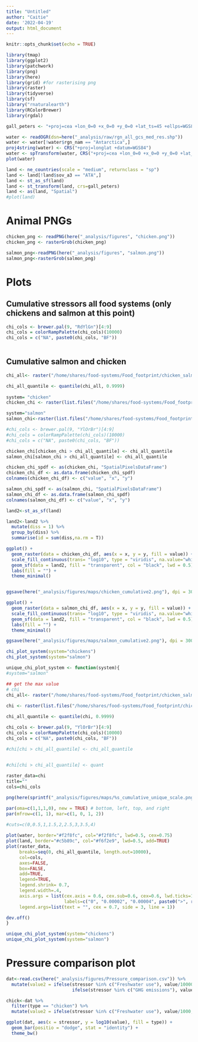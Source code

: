 ```yaml
---
title: "Untitled"
author: "Caitie"
date: '2022-04-19'
output: html_document
---
```


```r
knitr::opts_chunk$set(echo = TRUE)
```

```r
library(tmap)
library(ggplot2)
library(patchwork)
library(png)
library(here)
library(grid) #for rasterising png
library(raster)
library(tidyverse)
library(sf)
library("rnaturalearth")
library(RColorBrewer)
library(rgdal)
```



```r
gall_peters <- "+proj=cea +lon_0=0 +x_0=0 +y_0=0 +lat_ts=45 +ellps=WGS84 +datum=WGS84 +units=m +no_defs"

water <- readOGR(dsn=here("_analysis/raw/rgn_all_gcs_med_res.shp"))
water <- water[!water$rgn_nam == "Antarctica",]
proj4string(water) <- CRS("+proj=longlat +datum=WGS84")
water <- spTransform(water, CRS("+proj=cea +lon_0=0 +x_0=0 +y_0=0 +lat_ts=45 +ellps=WGS84 +datum=WGS84 +units=m +no_defs"))
plot(water)

land <- ne_countries(scale = "medium", returnclass = "sp") 
land <- land[!land$sov_a3 == "ATA",]
land <- st_as_sf(land)
land <- st_transform(land, crs=gall_peters)
land <- as(land, "Spatial")
#plot(land)
```



# Animal PNGs

```r
chicken_png <- readPNG(here("_analysis/figures", "chicken.png"))
chicken_png <- rasterGrob(chicken_png)
```

```r
salmon_png<-readPNG(here("_analysis/figures", "salmon.png"))
salmon_png<-rasterGrob(salmon_png)
```


# Plots

## Cumulative stressors all food systems (only chickens and salmon at this point)

```r

chi_cols <- brewer.pal(9, "RdYlGn")[4:9]
chi_cols = colorRampPalette(chi_cols)(10000) 
chi_cols = c("NA", paste0(chi_cols, "BF"))
              
```



## Cumulative salmon and chicken

```r

chi_all<- raster("/home/shares/food-systems/Food_footprint/chicken_salmon/rescaled_cumulative_pressure/cumulative_stress.tif")/1000000

chi_all_quantile <- quantile(chi_all, 0.9999)
  
system= "chicken"
chicken_chi <- raster(list.files("/home/shares/food-systems/Food_footprint/chicken_salmon/rescaled_cumulative_pressure/", pattern = system, full=TRUE))/1000000

system="salmon"
salmon_chi<-raster(list.files("/home/shares/food-systems/Food_footprint/chicken_salmon/rescaled_cumulative_pressure/", pattern = system, full=TRUE))/1000000

#chi_cols <- brewer.pal(9, "YlOrBr")[4:9]
#chi_cols = colorRampPalette(chi_cols)(10000) 
#chi_cols = c("NA", paste0(chi_cols, "BF"))

chicken_chi[chicken_chi > chi_all_quantile] <- chi_all_quantile
salmon_chi[salmon_chi > chi_all_quantile] <- chi_all_quantile

chicken_chi_spdf <- as(chicken_chi, "SpatialPixelsDataFrame")
chicken_chi_df <- as.data.frame(chicken_chi_spdf)
colnames(chicken_chi_df) <- c("value", "x", "y")

salmon_chi_spdf <- as(salmon_chi, "SpatialPixelsDataFrame")
salmon_chi_df <- as.data.frame(salmon_chi_spdf)
colnames(salmon_chi_df) <- c("value", "x", "y")

land2<-st_as_sf(land)

land2<-land2 %>% 
  mutate(diss = 1) %>% 
  group_by(diss) %>% 
  summarise(id = sum(diss,na.rm = T))

```
```r

ggplot() +
  geom_raster(data = chicken_chi_df, aes(x = x, y = y, fill = value)) +
  scale_fill_continuous(trans= "log10", type = "viridis", na.value="white") +
  geom_sf(data = land2, fill = "transparent", col = "black", lwd = 0.5) +
  labs(fill = "") +
  theme_minimal()


ggsave(here("_analysis/figures/maps/chicken_cumulative2.png"), dpi = 300, width = 7, height = 7)
```

```r
ggplot() +
  geom_raster(data = salmon_chi_df, aes(x = x, y = y, fill = value)) +
  scale_fill_continuous(trans= "log10", type = "viridis", na.value="white") +
  geom_sf(data = land2, fill = "transparent", col = "black", lwd = 0.5) +
  labs(fill = "") +
  theme_minimal() 

ggsave(here("_analysis/figures/maps/salmon_cumulative2.png"), dpi = 300, width = 7, height = 7)
```


```r
chi_plot_system(system="chickens")
chi_plot_system(system="salmon")
```

```r
unique_chi_plot_system <- function(system){
#system="salmon"

## get the max value
# chi
chi_all<- raster("/home/shares/food-systems/Food_footprint/chicken_salmon/rescaled_cumulative_pressure/cumulative_stress.tif")/1000000
  
chi <- raster(list.files("/home/shares/food-systems/Food_footprint/chicken_salmon/rescaled_cumulative_pressure/", pattern = system, full=TRUE))/1000000

chi_all_quantile <- quantile(chi, 0.9999)

chi_cols <- brewer.pal(9, "YlOrBr")[4:9]
chi_cols = colorRampPalette(chi_cols)(10000) 
chi_cols = c("NA", paste0(chi_cols, "BF"))

#chi[chi > chi_all_quantile] <- chi_all_quantile

              
#chi[chi > chi_all_quantile] <- quant 

raster_data=chi
title="" 
cols=chi_cols

png(here(sprintf("_analysis/figures/maps/%s_cumulative_unique_scale.png", system)), res=500, width=7, height=3, units="in")

par(oma=c(1,1,1,0), new = TRUE) # bottom, left, top, and right
par(mfrow=c(1, 1), mar=c(1, 0, 1, 2))
  
#cuts=c(0,0.5,1,1.5,2,2.5,3,3.5,4)

plot(water, border="#f2f8fc", col="#f2f8fc", lwd=0.5, cex=0.75)
plot(land, border="#c5b89c", col="#f6f2e9", lwd=0.5, add=TRUE)
plot(raster_data, 
     breaks=seq(0, chi_all_quantile, length.out=10000),
     col=cols, 
     axes=FALSE, 
     box=FALSE, 
     add=TRUE,  
     legend=TRUE, 
     legend.shrink= 0.7, 
     legend.width=.4, 
     axis.args = list(cex.axis = 0.6, cex.sub=0.6, cex=0.6, lwd.ticks=1, at = c(0,0.00002,0.00004,round(chi_all_quantile, 6)),
                      labels=c("0", "0.00002", "0.00004", paste0(">", round(chi_all_quantile, 6)))), 
     legend.args=list(text = "", cex = 0.7, side = 3, line = 1))

dev.off()
}
```


```r
unique_chi_plot_system(system="chickens")
unique_chi_plot_system(system="salmon")
```
# Pressure comparison plot

```r
dat<-read.csv(here("_analysis/figures/Pressure_comparison.csv")) %>% 
  mutate(value2 = ifelse(stressor %in% c("Freshwater use"), value/10000, 
                         ifelse(stressor %in% c("GHG emissions"), value/1000, value)))

chick<-dat %>% 
  filter(type == "chicken") %>% 
  mutate(value2 = ifelse(stressor %in% c("Freshwater use"), value/1000, value))


```


```r
ggplot(dat, aes(x = stressor, y = log10(value), fill = type)) +
  geom_bar(positio = "dodge", stat = "identity") +
  theme_bw()
```

